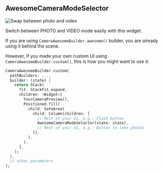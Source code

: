## AwesomeCameraModeSelector

![Swap between photo and video](/img/swap_photo_video.gif)

Switch between PHOTO and VIDEO mode easily with this widget.

If you are using `CameraAwesomeBuilder.awesome()` builder, you are already using it behind the scene.

However, if you made your own custom UI using `CameraAwesomeBuilder.custom()`, this is how you might want to use it:

``` dart
CameraAwesomeBuilder.custom(
  pathBuilders: ...,
  builder: (state) {
    return Stack(
      fit: StackFit.expand,
      children: <Widget>[
        YourCameraPreview(),
        Positioned.fill(
          child: SafeArea(
            child: Column(children: [
              // Rest of your UI, e.g.: Flash button
              AwesomeCameraModeSelector(state: state),
              // Rest of your UI, e.g.: Button to take photos
            ]),
          ),
        ),
      ],
    );
  },
  // other parameters
);
```

